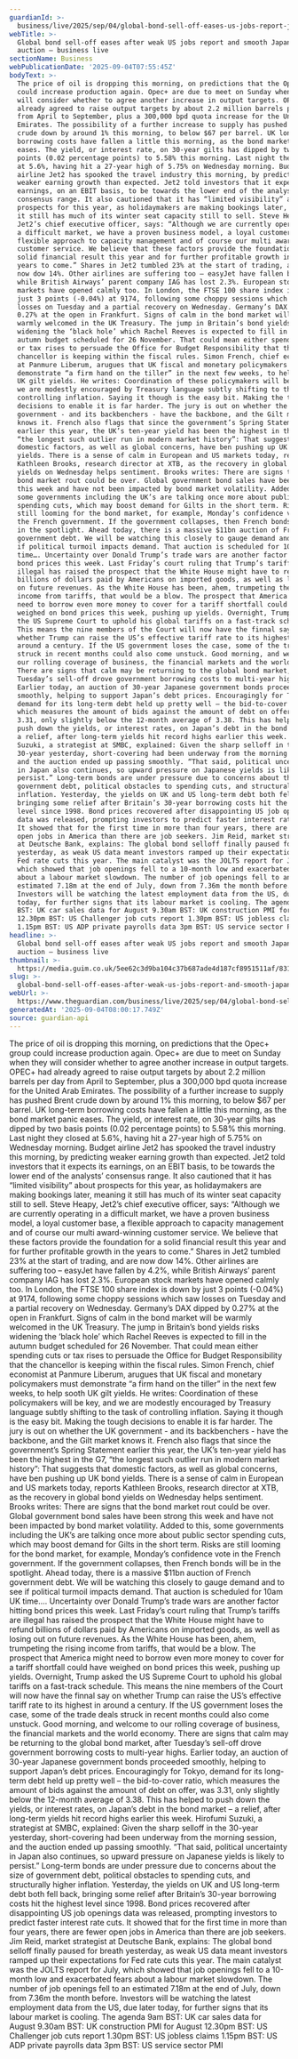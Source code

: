 ```yaml
---
guardianId: >-
  business/live/2025/sep/04/global-bond-sell-off-eases-us-jobs-report-japan-debt-auction-car-sales-uk-construction-business-live-news-updates
webTitle: >-
  Global bond sell-off eases after weak US jobs report and smooth Japanese debt
  auction – business live
sectionName: Business
webPublicationDate: '2025-09-04T07:55:45Z'
bodyText: >-
  The price of oil is dropping this morning, on predictions that the Opec+ group
  could increase production again. Opec+ are due to meet on Sunday when they
  will consider whether to agree another increase in output targets. OPEC+ had
  already agreed to raise output targets by about 2.2 million barrels per day
  from April to September, plus a 300,000 bpd quota increase for the United Arab
  Emirates. The possibility of a further increase to supply has pushed Brent
  crude down by around 1% this morning, to below $67 per barrel. UK long-term
  borrowing costs have fallen a little this morning, as the bond market panic
  eases. The yield, or interest rate, on 30-year gilts has dipped by two basis
  points (0.02 percentage points) to 5.58% this morning. Last night they closed
  at 5.6%, having hit a 27-year high of 5.75% on Wednesday morning. Budget
  airline Jet2 has spooked the travel industry this morning, by predicting
  weaker earning growth than expected. Jet2 told investors that it expects its
  earnings, on an EBIT basis, to be towards the lower end of the analysts’
  consensus range. It also cautioned that it has “limited visibility” about
  prospects for this year, as holidaymakers are making bookings later, meaning
  it still has much of its winter seat capacity still to sell. Steve Heapy,
  Jet2’s chief executive officer, says: “Although we are currently operating in
  a difficult market, we have a proven business model, a loyal customer base, a
  flexible approach to capacity management and of course our multi award-winning
  customer service. We believe that these factors provide the foundation for a
  solid financial result this year and for further profitable growth in the
  years to come.” Shares in Jet2 tumbled 23% at the start of trading, and are
  now dow 14%. Other airlines are suffering too – easyJet have fallen by 4.2%,
  while British Airways’ parent company IAG has lost 2.3%. European stock
  markets have opened calmly too. In London, the FTSE 100 share index is down by
  just 3 points (-0.04%) at 9174, following some choppy sessions which saw
  losses on Tuesday and a partial recovery on Wednesday. Germany’s DAX dipped by
  0.27% at the open in Frankfurt. Signs of calm in the bond market will be
  warmly welcomed in the UK Treasury. The jump in Britain’s bond yields risks
  widening the ‘black hole’ which Rachel Reeves is expected to fill in the
  autumn budget scheduled for 26 November. That could mean either spending cuts
  or tax rises to persuade the Office for Budget Responsibility that the
  chancellor is keeping within the fiscal rules. Simon French, chief economist
  at Panmure Liberum, arugues that UK fiscal and monetary policymakers must
  demonstrate “a firm hand on the tiller” in the next few weeks, to help sooth
  UK gilt yields. He writes: Coordination of these policymakers will be key, and
  we are modestly encouraged by Treasury language subtly shifting to the task of
  controlling inflation. Saying it though is the easy bit. Making the tough
  decisions to enable it is far harder. The jury is out on whether the UK
  government - and its backbenchers - have the backbone, and the Gilt market
  knows it. French also flags that since the government’s Spring Statement
  earlier this year, the UK’s ten-year yield has been the highest in the G7,
  “the longest such outlier run in modern market history”: That suggests that
  domestic factors, as well as global concerns, have ben pushing up UK bond
  yields. There is a sense of calm in European and US markets today, reports
  Kathleen Brooks, research director at XTB, as the recovery in global bond
  yields on Wednesday helps sentiment. Brooks writes: There are signs that the
  bond market rout could be over. Global government bond sales have been strong
  this week and have not been impacted by bond market volatility. Added to this,
  some governments including the UK’s are talking once more about public sector
  spending cuts, which may boost demand for Gilts in the short term. Risks are
  still looming for the bond market, for example, Monday’s confidence vote in
  the French government. If the government collapses, then French bonds will be
  in the spotlight. Ahead today, there is a massive $11bn auction of French
  government debt. We will be watching this closely to gauge demand and to see
  if political turmoil impacts demand. That auction is scheduled for 10am UK
  time…. Uncertainty over Donald Trump’s trade wars are another factor hitting
  bond prices this week. Last Friday’s court ruling that Trump’s tariffs are
  illegal has raised the prospect that the White House might have to refund
  billions of dollars paid by Americans on imported goods, as well as losing out
  on future revenues. As the White House has been, ahem, trumpeting the rising
  income from tariffs, that would be a blow. The prospect that America might
  need to borrow even more money to cover for a tariff shortfall could have
  weighed on bond prices this week, pushing up yields. Overnight, Trump asked
  the US Supreme Court to uphold his global tariffs on a fast-track schedule.
  This means the nine members of the Court will now have the finnal say on
  whether Trump can raise the US’s effective tariff rate to its highest in
  around a century. If the US government loses the case, some of the trade deals
  struck in recent months could also come unstuck. Good morning, and welcome to
  our rolling coverage of business, the financial markets and the world economy.
  There are signs that calm may be returning to the global bond market, after
  Tuesday’s sell-off drove government borrowing costs to multi-year highs.
  Earlier today, an auction of 30-year Japanese government bonds proceeded
  smoothly, helping to support Japan’s debt prices. Encouragingly for Tokyo,
  demand for its long-term debt held up pretty well – the bid-to-cover ratio,
  which measures the amount of bids against the amount of debt on offer, was
  3.31, only slightly below the 12-month average of 3.38. This has helped to
  push down the yields, or interest rates, on Japan’s debt in the bond market –
  a relief, after long-term yields hit record highs earlier this week. Hirofumi
  Suzuki, a strategist at SMBC, explained: Given the sharp selloff in the
  30-year yesterday, short-covering had been underway from the morning session,
  and the auction ended up passing smoothly. “That said, political uncertainty
  in Japan also continues, so upward pressure on Japanese yields is likely to
  persist.” Long-term bonds are under pressure due to concerns about the size of
  government debt, political obstacles to spending cuts, and structurally higher
  inflation. Yesterday, the yields on UK and US long-term debt both fell back,
  bringing some relief after Britain’s 30-year borrowing costs hit the highest
  level since 1998. Bond prices recovered after disappointing US job openings
  data was released, prompting investors to predict faster interest rate cuts.
  It showed that for the first time in more than four years, there are fewer
  open jobs in America than there are job seekers. Jim Reid, market strategist
  at Deutsche Bank, explains: The global bond selloff finally paused for breath
  yesterday, as weak US data meant investors ramped up their expectations for
  Fed rate cuts this year. The main catalyst was the JOLTS report for July,
  which showed that job openings fell to a 10-month low and exacerbated fears
  about a labour market slowdown. The number of job openings fell to an
  estimated 7.18m at the end of July, down from 7.36m the month before.
  Investors will be watching the latest employment data from the US, due later
  today, for further signs that its labour market is cooling. The agenda 9am
  BST: UK car sales data for August 9.30am BST: UK construction PMI for August
  12.30pm BST: US Challenger job cuts report 1.30pm BST: US jobless claims
  1.15pm BST: US ADP private payrolls data 3pm BST: US service sector PMI
headline: >-
  Global bond sell-off eases after weak US jobs report and smooth Japanese debt
  auction – business live
thumbnail: >-
  https://media.guim.co.uk/5ee62c3d9ba104c37b687ade4d187cf8951511af/831_0_4169_3334/500.jpg
slug: >-
  global-bond-sell-off-eases-after-weak-us-jobs-report-and-smooth-japanese-debt-auction-business-live
webUrl: >-
  https://www.theguardian.com/business/live/2025/sep/04/global-bond-sell-off-eases-us-jobs-report-japan-debt-auction-car-sales-uk-construction-business-live-news-updates
generatedAt: '2025-09-04T08:00:17.749Z'
source: guardian-api
---
```

The price of oil is dropping this morning, on predictions that the Opec+ group could increase production again. Opec+ are due to meet on Sunday when they will consider whether to agree another increase in output targets. OPEC+ had already agreed to raise output targets by about 2.2 million barrels per day from April to September, plus a 300,000 bpd quota increase for the United Arab Emirates. The possibility of a further increase to supply has pushed Brent crude down by around 1% this morning, to below $67 per barrel. UK long-term borrowing costs have fallen a little this morning, as the bond market panic eases. The yield, or interest rate, on 30-year gilts has dipped by two basis points (0.02 percentage points) to 5.58% this morning. Last night they closed at 5.6%, having hit a 27-year high of 5.75% on Wednesday morning. Budget airline Jet2 has spooked the travel industry this morning, by predicting weaker earning growth than expected. Jet2 told investors that it expects its earnings, on an EBIT basis, to be towards the lower end of the analysts’ consensus range. It also cautioned that it has “limited visibility” about prospects for this year, as holidaymakers are making bookings later, meaning it still has much of its winter seat capacity still to sell. Steve Heapy, Jet2’s chief executive officer, says: “Although we are currently operating in a difficult market, we have a proven business model, a loyal customer base, a flexible approach to capacity management and of course our multi award-winning customer service. We believe that these factors provide the foundation for a solid financial result this year and for further profitable growth in the years to come.” Shares in Jet2 tumbled 23% at the start of trading, and are now dow 14%. Other airlines are suffering too – easyJet have fallen by 4.2%, while British Airways’ parent company IAG has lost 2.3%. European stock markets have opened calmly too. In London, the FTSE 100 share index is down by just 3 points (-0.04%) at 9174, following some choppy sessions which saw losses on Tuesday and a partial recovery on Wednesday. Germany’s DAX dipped by 0.27% at the open in Frankfurt. Signs of calm in the bond market will be warmly welcomed in the UK Treasury. The jump in Britain’s bond yields risks widening the ‘black hole’ which Rachel Reeves is expected to fill in the autumn budget scheduled for 26 November. That could mean either spending cuts or tax rises to persuade the Office for Budget Responsibility that the chancellor is keeping within the fiscal rules. Simon French, chief economist at Panmure Liberum, arugues that UK fiscal and monetary policymakers must demonstrate “a firm hand on the tiller” in the next few weeks, to help sooth UK gilt yields. He writes: Coordination of these policymakers will be key, and we are modestly encouraged by Treasury language subtly shifting to the task of controlling inflation. Saying it though is the easy bit. Making the tough decisions to enable it is far harder. The jury is out on whether the UK government - and its backbenchers - have the backbone, and the Gilt market knows it. French also flags that since the government’s Spring Statement earlier this year, the UK’s ten-year yield has been the highest in the G7, “the longest such outlier run in modern market history”: That suggests that domestic factors, as well as global concerns, have ben pushing up UK bond yields. There is a sense of calm in European and US markets today, reports Kathleen Brooks, research director at XTB, as the recovery in global bond yields on Wednesday helps sentiment. Brooks writes: There are signs that the bond market rout could be over. Global government bond sales have been strong this week and have not been impacted by bond market volatility. Added to this, some governments including the UK’s are talking once more about public sector spending cuts, which may boost demand for Gilts in the short term. Risks are still looming for the bond market, for example, Monday’s confidence vote in the French government. If the government collapses, then French bonds will be in the spotlight. Ahead today, there is a massive $11bn auction of French government debt. We will be watching this closely to gauge demand and to see if political turmoil impacts demand. That auction is scheduled for 10am UK time…. Uncertainty over Donald Trump’s trade wars are another factor hitting bond prices this week. Last Friday’s court ruling that Trump’s tariffs are illegal has raised the prospect that the White House might have to refund billions of dollars paid by Americans on imported goods, as well as losing out on future revenues. As the White House has been, ahem, trumpeting the rising income from tariffs, that would be a blow. The prospect that America might need to borrow even more money to cover for a tariff shortfall could have weighed on bond prices this week, pushing up yields. Overnight, Trump asked the US Supreme Court to uphold his global tariffs on a fast-track schedule. This means the nine members of the Court will now have the finnal say on whether Trump can raise the US’s effective tariff rate to its highest in around a century. If the US government loses the case, some of the trade deals struck in recent months could also come unstuck. Good morning, and welcome to our rolling coverage of business, the financial markets and the world economy. There are signs that calm may be returning to the global bond market, after Tuesday’s sell-off drove government borrowing costs to multi-year highs. Earlier today, an auction of 30-year Japanese government bonds proceeded smoothly, helping to support Japan’s debt prices. Encouragingly for Tokyo, demand for its long-term debt held up pretty well – the bid-to-cover ratio, which measures the amount of bids against the amount of debt on offer, was 3.31, only slightly below the 12-month average of 3.38. This has helped to push down the yields, or interest rates, on Japan’s debt in the bond market – a relief, after long-term yields hit record highs earlier this week. Hirofumi Suzuki, a strategist at SMBC, explained: Given the sharp selloff in the 30-year yesterday, short-covering had been underway from the morning session, and the auction ended up passing smoothly. “That said, political uncertainty in Japan also continues, so upward pressure on Japanese yields is likely to persist.” Long-term bonds are under pressure due to concerns about the size of government debt, political obstacles to spending cuts, and structurally higher inflation. Yesterday, the yields on UK and US long-term debt both fell back, bringing some relief after Britain’s 30-year borrowing costs hit the highest level since 1998. Bond prices recovered after disappointing US job openings data was released, prompting investors to predict faster interest rate cuts. It showed that for the first time in more than four years, there are fewer open jobs in America than there are job seekers. Jim Reid, market strategist at Deutsche Bank, explains: The global bond selloff finally paused for breath yesterday, as weak US data meant investors ramped up their expectations for Fed rate cuts this year. The main catalyst was the JOLTS report for July, which showed that job openings fell to a 10-month low and exacerbated fears about a labour market slowdown. The number of job openings fell to an estimated 7.18m at the end of July, down from 7.36m the month before. Investors will be watching the latest employment data from the US, due later today, for further signs that its labour market is cooling. The agenda 9am BST: UK car sales data for August 9.30am BST: UK construction PMI for August 12.30pm BST: US Challenger job cuts report 1.30pm BST: US jobless claims 1.15pm BST: US ADP private payrolls data 3pm BST: US service sector PMI
